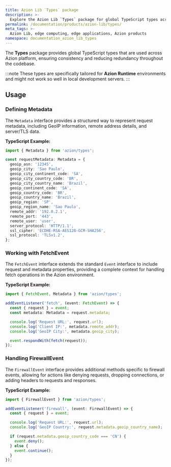 ```yaml
---
title: Azion Lib `Types` package
description: >-
  Explore the Azion Lib `Types` package for global TypeScript types across the Azion platform.
permalink: /documentation/products/azion-lib/types/
meta_tags: >-
  Azion Lib, edge computing, edge applications, Azion products
namespace: documentation_azion_lib_types
---
```


The **Types** package provides global TypeScript types that are used across Azion platform, ensuring consistency and reducing redundancy throughout the codebase.

:::note
These types are specifically tailored for **Azion Runtime** environments and might not work so well in local development servers.
:::

## Usage

### Defining Metadata

The `Metadata` interface provides a structured way to represent request metadata, including GeoIP information, remote address details, and server/TLS data.

**TypeScript Example:**

```typescript
import { Metadata } from 'azion/types';

const requestMetadata: Metadata = {
  geoip_asn: '12345',
  geoip_city: 'Sao Paulo',
  geoip_city_continent_code: 'SA',
  geoip_city_country_code: 'BR',
  geoip_city_country_name: 'Brazil',
  geoip_continent_code: 'SA',
  geoip_country_code: 'BR',
  geoip_country_name: 'Brazil',
  geoip_region: 'SP',
  geoip_region_name: 'Sao Paulo',
  remote_addr: '192.0.2.1',
  remote_port: '443',
  remote_user: 'user',
  server_protocol: 'HTTP/1.1',
  ssl_cipher: 'ECDHE-RSA-AES128-GCM-SHA256',
  ssl_protocol: 'TLSv1.2',
};
```

### Working with FetchEvent

The `FetchEvent` interface extends the standard `Event` interface to include request and metadata properties, providing a complete context for handling fetch operations in the Azion environment.

**TypeScript Example:**

```typescript
import { FetchEvent, Metadata } from 'azion/types';

addEventListener('fetch', (event: FetchEvent) => {
  const { request } = event;
  const metadata: Metadata = request.metadata;

  console.log('Request URL:', request.url);
  console.log('Client IP:', metadata.remote_addr);
  console.log('GeoIP City:', metadata.geoip_city);

  event.respondWith(fetch(request));
});
```

### Handling FirewallEvent

The `FirewallEvent` interface provides additional methods specific to firewall events, allowing for actions like denying requests, dropping connections, or adding headers to requests and responses.

**TypeScript Example:**

```typescript
import { FirewallEvent } from 'azion/types';

addEventListener('firewall', (event: FirewallEvent) => {
  const { request } = event;

  console.log('Request URL:', request.url);
  console.log('GeoIP Country:', request.metadata.geoip_country_name);

  if (request.metadata.geoip_country_code === 'CN') {
    event.deny();
  } else {
    event.continue();
  }
});
```

